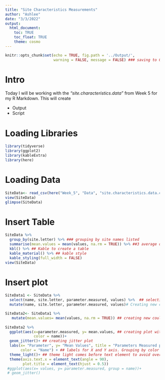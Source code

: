 ```yaml
---
title: "Site Characteristics Measurements"
author: "Ashlee"
date: "3/3/2022"
output: 
  html_document:
    toc: TRUE
    toc_float: TRUE
    theme: cosmo
---
```


```r
knitr::opts_chunk$set(echo = TRUE, fig.path = '../Output/',
                      warning = FALSE, message = FALSE) ### saving to Output folder 
```

# **Intro** 
Today I will be working with the _"site.characteristics.data"_ from Week 5 for my R Markdown.
This will create 

* Output 
* Script 

# **Loading Libraries** 
```r
library(tidyverse)
library(ggplot2)
library(kableExtra)
library(here)
```

# **Loading Data**
```r
SiteData<- read_csv(here("Week_5", "Data", "site.characteristics.data.csv")) #loading Data 
view(SiteData)
glimpse(SiteData)
```
# **Insert Table**
```r
SiteData %>% 
  group_by(site.letter) %>% ### grouping by site names listed 
  summarise(mean.values = mean(values, na.rm = TRUE)) %>% ##3 average of values 
  kbl() %>% ## Kable to create a table 
  kable_material() %>% ## kable style 
  kable_styling(full_width = FALSE)
view(SiteData)
```
# **Insert plot**
```r
SiteData1 <- SiteData %>% 
  select(name, site.letter, parameter.measured, values) %>%  ## selecting specific columns from dataset
  mutate(name, site.letter, parameter.measured, values)# Creating new columns from selected data set 

SiteData2<- SiteData1 %>% 
   mutate(mean.values= mean(values, na.rm = TRUE)) ## creating new coulmn with the average of values 
 
SiteData2 %>% 
  ggplot(aes(x=parameter.measured, y= mean.values, ## creating plot with selected Data 
             color = name))+
  geom_jitter()+ ## creating jitter plot 
  labs(x= "Parameter", y= "Mean Values", title = "Parameters Measured per Site",
       color = "Name") + ## labels for X and Y axis. Grouping by color using names 
  theme_light()+ ## theme light comes before text element to avoid overwriting 
  theme(axis.text.x = element_text(angle = 90),
        plot.title = element_text(hjust = 0.5))
 #ggplot(aes(x= values, y= parameter.measured, group = name))+
 # geom_jitter()
```

